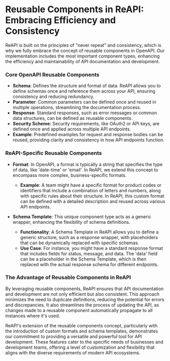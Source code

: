# Reusable Components in ReAPI: Embracing Efficiency and Consistency

ReAPI is built on the principles of "never repeat" and consistency, which is why we fully embrace the concept of reusable components in OpenAPI. Our implementation includes the most important component types, enhancing the efficiency and maintainability of API documentation and development.

### Core OpenAPI Reusable Components

- **Schema**: Defines the structure and format of data. ReAPI allows you to define schemas once and reference them across your API, ensuring consistency and reducing redundancy.
- **Parameter**: Common parameters can be defined once and reused in multiple operations, streamlining the documentation process.
- **Response**: Standard responses, such as error messages or common data structures, can be defined as reusable components.
- **Security Scheme**: Security requirements, like OAuth2 or API keys, are defined once and applied across multiple API endpoints.
- **Example**: Predefined examples for request and response bodies can be reused, providing clarity and consistency in how API endpoints function.

### ReAPI-Specific Reusable Components

- **Format**: In OpenAPI, a format is typically a string that specifies the type of data, like 'date-time' or 'email'. In ReAPI, we extend this concept to encompass more complex, business-specific formats.

  - **Example**: A team might have a specific format for product codes or identifiers that include a combination of letters and numbers, along with specific rules about their structure. In ReAPI, this custom format can be defined with a detailed description and reused across various API endpoints.

- **Schema Template**: This unique component type acts as a generic wrapper, enhancing the flexibility of schema definitions.
  - **Functionality**: A Schema Template in ReAPI allows you to define a generic structure, such as a response wrapper, with placeholders that can be dynamically replaced with specific schemas.
  - **Use Case**: For instance, you might have a standard response format that includes fields for status, message, and data. The 'data' field can be a placeholder in the Schema Template, which is then replaced with the actual response schema for different endpoints.

### The Advantage of Reusable Components in ReAPI

By leveraging reusable components, ReAPI ensures that API documentation and development are not only efficient but also consistent. This approach minimizes the need to duplicate definitions, reducing the potential for errors and discrepancies. It also streamlines the process of updating the API, as changes made to a reusable component automatically propagate to all instances where it's used.

ReAPI's extension of the reusable components concept, particularly with the introduction of custom formats and schema templates, demonstrates our commitment to providing a versatile and powerful tool for API development. These features cater to the specific needs of businesses and development teams, offering a level of customization and flexibility that aligns with the diverse requirements of modern API ecosystems.
